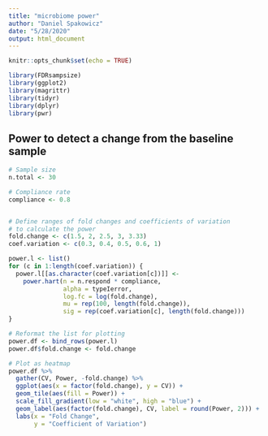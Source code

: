 ```yaml
---
title: "microbiome power"
author: "Daniel Spakowicz"
date: "5/28/2020"
output: html_document
---
```


```r
knitr::opts_chunk$set(echo = TRUE)

library(FDRsampsize)
library(ggplot2)
library(magrittr)
library(tidyr)
library(dplyr)
library(pwr)
```

## Power to detect a change from the baseline sample

```r
# Sample size
n.total <- 30

# Compliance rate
compliance <- 0.8


# Define ranges of fold changes and coefficients of variation 
# to calculate the power
fold.change <- c(1.5, 2, 2.5, 3, 3.33)
coef.variation <- c(0.3, 0.4, 0.5, 0.6, 1)

power.l <- list()
for (c in 1:length(coef.variation)) {
  power.l[[as.character(coef.variation[c])]] <- 
    power.hart(n = n.respond * compliance, 
               alpha = typeIerror, 
               log.fc = log(fold.change),
               mu = rep(100, length(fold.change)), 
               sig = rep(coef.variation[c], length(fold.change)))
}

# Reformat the list for plotting
power.df <- bind_rows(power.l)
power.df$fold.change <- fold.change

# Plot as heatmap
power.df %>%
  gather(CV, Power, -fold.change) %>%
  ggplot(aes(x = factor(fold.change), y = CV)) +
  geom_tile(aes(fill = Power)) +
  scale_fill_gradient(low = "white", high = "blue") +
  geom_label(aes(factor(fold.change), CV, label = round(Power, 2))) +
  labs(x = "Fold Change",
       y = "Coefficient of Variation")
```


